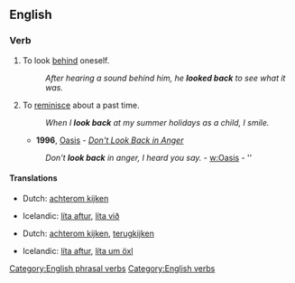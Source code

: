 ==English==

===Verb===
{{en-verb|inf=to [[look]] [[back]]|looks back|looking back|looked back}}

# To look [[behind]] oneself.
#: ''After hearing a sound behind him, he '''looked back''' to see what it was.''
# {{idiom}} To [[reminisce]] about a past time.
#: ''When I '''look back''' at my summer holidays as a child, I smile.''
#* '''1996''', [[w:Oasis (band)|Oasis]] - ''[[w:Don't Look Back in Anger|Don't Look Back in Anger]]''
#: ''Don't '''look back''' in anger, I heard you say.'' - [[w:Oasis]] - ''

====Translations====
{{trans-top|to look behind oneself}}
* Dutch: [[achterom kijken]]
{{trans-mid}}
* Icelandic: [[líta aftur]], [[líta við]]
{{trans-bottom}}
{{trans-top|to reminisce about the past}}
* Dutch: [[achterom kijken]], [[terugkijken]]
{{trans-mid}}
* Icelandic: [[líta aftur]], [[líta um öxl]]
{{trans-bottom}}

[[Category:English phrasal verbs]]
[[Category:English verbs]]